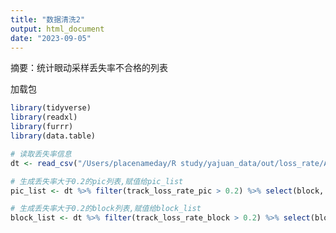 ```yaml
---
title: "数据清洗2"
output: html_document
date: "2023-09-05"
---
```

摘要：统计眼动采样丢失率不合格的列表

加载包
```r
library(tidyverse)
library(readxl)
library(furrr)
library(data.table)
```


```r
# 读取丢失率信息
dt <- read_csv("/Users/placenameday/R study/yajuan_data/out/loss_rate/A002.raw.csv")

# 生成丢失率大于0.2的pic列表,赋值给pic_list
pic_list <- dt %>% filter(track_loss_rate_pic > 0.2) %>% select(block, pic)

# 生成丢失率大于0.2的block列表,赋值给block_list
block_list <- dt %>% filter(track_loss_rate_block > 0.2) %>% select(block) %>% distinct()

```



